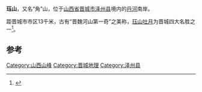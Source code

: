'''珏山'''，又名“角”山，位于[[山西省|山西省]][[晋城市|晋城市]][[泽州县|泽州县]]境内的[[丹河|丹河]]南岸。

距晋城市市区13千米，古有“晋魏河山第一奇”之美称，[[珏山吐月|珏山吐月]]为晋城四大名胜之一<ref>{{cite news|title=珏山|url=http://www.sx.xinhuanet.com/lyrx/2005-07/12/content_4623816.htm|accessdate=2012-04-01|newspaper=新华网|deadurl=yes|archiveurl=https://web.archive.org/web/20120120071322/http://www.sx.xinhuanet.com/lyrx/2005-07/12/content_4623816.htm|archivedate=2012-01-20}}</ref>。

==参考==
{{reflist}}
{{中國地理小作品}}

[[Category:山西山峰|Category:山西山峰]]
[[Category:晋城地理|Category:晋城地理]]
[[Category:泽州县|Category:泽州县]]